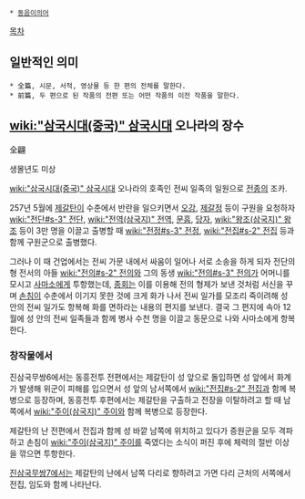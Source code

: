  * [[동음이의어]]

[[목차]]
== 일반적인 의미 ==
 * 全篇, 시문, 서적, 영상물 등 한 편의 전체를 말한다.
 * 前篇, 두 편으로 된 작품의 전편 또는 어떤 작품의 이전 작품을 말한다.

== [[wiki:"삼국시대(중국)" 삼국시대]] 오나라의 장수 ==
全翩

생몰년도 미상

[[wiki:"삼국시대(중국)" 삼국시대]] 오나라의 호족인 전씨 일족의 일원으로 [[전종]]의 조카.

257년 5월에 [[제갈탄]]이 수춘에서 반란을 일으키면서 [[오강]], [[제갈정]] 등이 구원을 요청하자 [[wiki:"전단#s-3" 전단]], [[wiki:"전역(삼국지)" 전역]], [[문흠]], [[당자]], [[wiki:"왕조(삼국지)" 왕조]] 등이 3만 명을 이끌고 출병할 때 [[wiki:"전정#s-3" 전정]], [[wiki:"전집#s-2" 전집]] 등과 함께 구원군으로 출병했다.

그러나 이 때 건업에서는 전씨 가문 내에서 싸움이 일어나 서로 소송을 하게 되자 전단의 형 전서의 아들 [[wiki:"전의#s-2" 전의]]와 그의 동생 [[wiki:"전의#s-3" 전의]]가 어머니를 모시고 [[사마소]]에게 투항했는데, [[종회]]는 이를 이용해 전의 형제가 보낸 것처럼 서신을 꾸며 [[손침]]이 수춘에서 이기지 못한 것에 크게 화가 나서 전씨 일가를 모조리 죽이려해 성 안의 전씨 일가도 항복해 화를 면하라는 내용의 편지를 보낸다. 결국 그 편지에 속아 12월에 성 안의 전씨 일족들과 함께 병사 수천 명을 이끌고 동문으로 나와 사마소에게 항복한다.

=== 창작물에서 ===
진삼국무쌍6에서는 동흥전투 전편에서는 제갈탄이 성 앞으로 돌입하면 성 앞에서 화계가 발생해 위군이 피해를 입으면서 성 앞의 남서쪽에서 [[wiki:"전집#s-2" 전집]]과 함께 복병으로 등장하며, 동흥전투 후편에서는 제갈탄을 구출하고 전장을 이탈하려고 할 때 남쪽에서 [[wiki:"주이(삼국지)" 주이]]와 함께 복병으로 등장한다.

제갈탄의 난 전편에서 전집과 함께 성 바깥 남쪽에 위치하고 있다가 증원군을 모두 격파하고 손침이 [[wiki:"주이(삼국지)" 주이]]를 죽였다는 소식이 퍼진 후에 체력의 절반 이상을 깎으면 투항한다.

[[진삼국무쌍7]]에서는 제갈탄의 난에서 남쪽 다리로 향하려고 가면 다리 근처의 서쪽에서 전집, 임도와 함께 나타난다.
